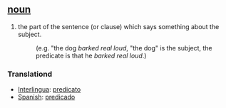 == [[noun]] ==
# the part of the sentence (or clause) which says something about the subject.
#:(e.g. "the dog ''barked real loud'', "the dog" is the subject, the predicate is that he ''barked real loud''.)

=== Translationd ===
*[[Interlingua]]: [[predicato]]
*[[Spanish]]: [[predicado]]